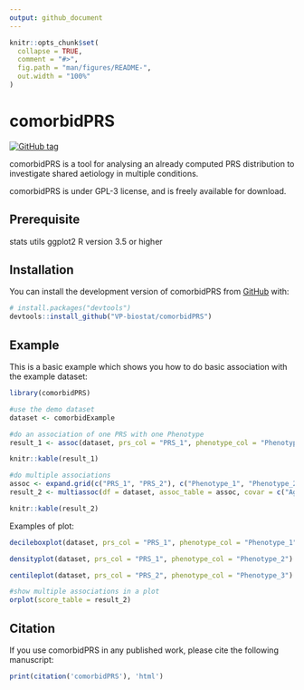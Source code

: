 ```yaml
---
output: github_document
---
```


<!-- README.md is generated from README.Rmd. Please edit that file -->

```r
knitr::opts_chunk$set(
  collapse = TRUE,
  comment = "#>",
  fig.path = "man/figures/README-",
  out.width = "100%"
)
```

# comorbidPRS

<!-- badges: start -->
[![GitHub tag](https://img.shields.io/github/v/tag/VP-biostat/comorbidPRS.svg?label=latest%20version)](https://github.com/VP-biostat/comorbidPRS)
<!-- badges: end -->

comorbidPRS is a tool for analysing an already computed PRS distribution to investigate shared aetiology in multiple conditions.

comorbidPRS is under GPL-3 license, and is freely available for download. 

## Prerequisite
stats 
utils
ggplot2 
R version 3.5 or higher 

## Installation

You can install the development version of comorbidPRS from [GitHub](https://github.com/) with:

``` r
# install.packages("devtools")
devtools::install_github("VP-biostat/comorbidPRS")
```

## Example

This is a basic example which shows you how to do basic association with the example dataset:

```r
library(comorbidPRS)

#use the demo dataset
dataset <- comorbidExample

#do an association of one PRS with one Phenotype
result_1 <- assoc(dataset, prs_col = "PRS_1", phenotype_col = "Phenotype_1")
```
```r
knitr::kable(result_1)
```
```r
#do multiple associations
assoc <- expand.grid(c("PRS_1", "PRS_2"), c("Phenotype_1", "Phenotype_2", "Phenotype_3", "Phenotype_4"))
result_2 <- multiassoc(df = dataset, assoc_table = assoc, covar = c("Age", "Sex", "Covariate"))
```
```r
knitr::kable(result_2)
```

Examples of plot: 

```r
decileboxplot(dataset, prs_col = "PRS_1", phenotype_col = "Phenotype_1")
```

```r
densityplot(dataset, prs_col = "PRS_1", phenotype_col = "Phenotype_2")
```

```r
centileplot(dataset, prs_col = "PRS_2", phenotype_col = "Phenotype_3")
```

```r
#show multiple associations in a plot
orplot(score_table = result_2)
```

## Citation 
If you use comorbidPRS in any published work, please cite the following manuscript:

```r
print(citation('comorbidPRS'), 'html')
```
